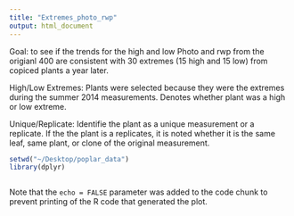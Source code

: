 ```yaml
---
title: "Extremes_photo_rwp"
output: html_document
---
```


Goal: to see if the trends for the high and low Photo and rwp from the origianl 400 are consistent with 30 extremes (15 high and 15 low) from copiced plants a year later.

High/Low Extremes: Plants were selected because they were the extremes during the summer 2014 measurements. Denotes whether plant was a high or low extreme.

Unique/Replicate: Identifie the plant as a unique measurement or a replicate. If the the plant is a replicates, it is noted whether it is the same leaf, same plant, or clone of the original measurement.

```r
setwd("~/Desktop/poplar_data")
library(dplyr)
```



```r

```

Note that the `echo = FALSE` parameter was added to the code chunk to prevent printing of the R code that generated the plot.
